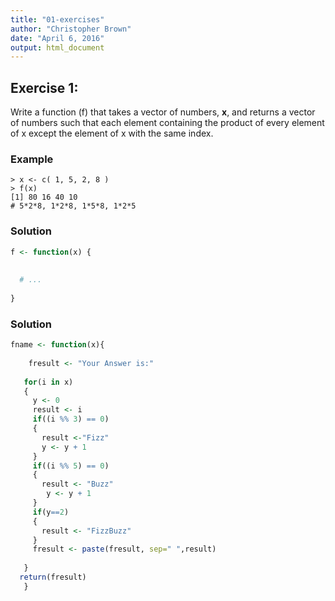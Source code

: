 ---
title: "01-exercises"
author: "Christopher Brown"
date: "April 6, 2016"
output: html_document
---


## Exercise 1:

Write a function (f) that takes a vector of numbers, **x**, and returns a vector of numbers such that each element containing the product of every element of x except the element of x with the same index. 


### Example 

    > x <- c( 1, 5, 2, 8 ) 
    > f(x) 
    [1] 80 16 40 10
    # 5*2*8, 1*2*8, 1*5*8, 1*2*5  


### Solution 

```{r}
f <- function(x) {
  
  
  # ...
  
}

```
    



### Solution

```{r}
fname <- function(x){
  
    fresult <- "Your Answer is:"
    
   for(i in x) 
   {
     y <- 0
     result <- i
     if((i %% 3) == 0)
     {
       result <-"Fizz"  
       y <- y + 1
     }
     if((i %% 5) == 0)
     {
       result <- "Buzz" 
        y <- y + 1
     }
     if(y==2)
     {
       result <- "FizzBuzz"
     }
     fresult <- paste(fresult, sep=" ",result)
     
   }
  return(fresult)
   }

```


